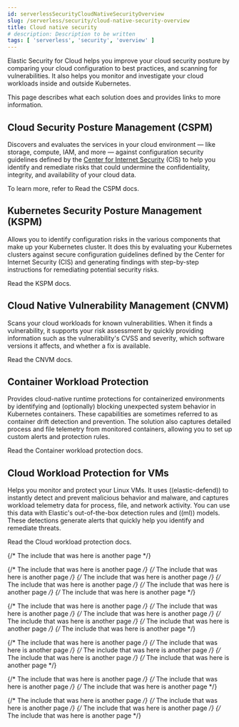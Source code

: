 ```yaml
---
id: serverlessSecurityCloudNativeSecurityOverview
slug: /serverless/security/cloud-native-security-overview
title: Cloud native security
# description: Description to be written
tags: [ 'serverless', 'security', 'overview' ]
---
```


<div id="cloud-native-security-overview"></div>

Elastic Security for Cloud helps you improve your cloud security posture by comparing your cloud configuration to best practices, and scanning for vulnerabilities. It also helps you monitor and investigate your cloud workloads inside and outside Kubernetes.

This page describes what each solution does and provides links to more information.

## Cloud Security Posture Management (CSPM)
Discovers and evaluates the services in your cloud environment — like storage, compute, IAM, and more — against configuration security guidelines defined by the [Center for Internet Security](https://www.cisecurity.org/) (CIS) to help you identify and remediate risks that could undermine the confidentiality, integrity, and availability of your cloud data.

To learn more, refer to <DocLink id="enSecurityCspm">Read the CSPM docs</DocLink>.

## Kubernetes Security Posture Management (KSPM)
Allows you to identify configuration risks in the various components that make up your Kubernetes cluster.
It does this by evaluating your Kubernetes clusters against secure configuration guidelines defined by the Center for Internet Security (CIS) and generating findings with step-by-step instructions for remediating potential security risks.

<DocLink id="enSecurityKspm">Read the KSPM docs</DocLink>.

## Cloud Native Vulnerability Management (CNVM)
Scans your cloud workloads for known vulnerabilities. When it finds a vulnerability, it supports your risk assessment by quickly providing information such as the vulnerability's CVSS and severity, which software versions it affects, and whether a fix is available.

<DocLink id="enSecurityVulnManagementOverview">Read the CNVM docs</DocLink>.

## Container Workload Protection
Provides cloud-native runtime protections for containerized environments by identifying and (optionally) blocking unexpected system behavior in Kubernetes containers. These capabilities are sometimes referred to as container drift detection and prevention. The solution also captures detailed process and file telemetry from monitored containers, allowing you to set up custom alerts and protection rules.

<DocLink id="enSecurityD4cOverview">Read the Container workload protection docs</DocLink>.

## Cloud Workload Protection for VMs
Helps you monitor and protect your Linux VMs. It uses ((elastic-defend)) to instantly detect and prevent malicious behavior and malware, and captures workload telemetry data for process, file, and network activity. You can use this data with Elastic's out-of-the-box detection rules and ((ml)) models. These detections generate alerts that quickly help you identify and remediate threats.

<DocLink id="enSecurityCloudWorkloadProtection">Read the Cloud workload protection docs</DocLink>.

{/* The include that was here is another page */}

{/* The include that was here is another page */}
{/* The include that was here is another page */}
{/* The include that was here is another page */}
{/* The include that was here is another page */}
{/* The include that was here is another page */}
{/* The include that was here is another page */}

{/* The include that was here is another page */}
{/* The include that was here is another page */}
{/* The include that was here is another page */}
{/* The include that was here is another page */}
{/* The include that was here is another page */}
{/* The include that was here is another page */}

{/* The include that was here is another page */}
{/* The include that was here is another page */}
{/* The include that was here is another page */}
{/* The include that was here is another page */}
{/* The include that was here is another page */}

{/* The include that was here is another page */}
{/* The include that was here is another page */}
{/* The include that was here is another page */}

{/* The include that was here is another page */}
{/* The include that was here is another page */}
{/* The include that was here is another page */}
{/* The include that was here is another page */}
